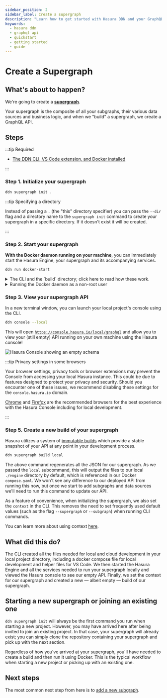 ```yaml
---
sidebar_position: 2
sidebar_label: Create a supergraph
description: "Learn how to get started with Hasura DDN and your GraphQL API."
keywords:
  - hasura ddn
  - graphql api
  - quickstart
  - getting started
  - guide
---
```



# Create a Supergraph

## What's about to happen?

We're going to create a [**supergraph**](/support/glossary.mdx#supergraph).

Your supergraph is the composite of all your subgraphs, their various data sources and business logic, and when we
"build" a supergraph, we create a GraphQL API.

<Thumbnail src="/img/get-started/ERD/create-supergraph.png" alt="Create a supergraph" width="1000px" />

## Steps

:::tip Required

- [The DDN CLI, VS Code extension, and Docker installed](/getting-started/build/00-prerequisites.mdx)

:::

### Step 1. Initialize your supergraph

```bash title="To initialize your supergraph, from an empty directory, run:"
ddn supergraph init .
```

:::tip Specifying a directory

Instead of passing a `.` (the "this" directory specifier) you can pass the `--dir` flag and a directory name to the
`supergraph init` command to create your supergraph in a specific directory. If it doesn't exist it will be created.

:::

### Step 2. Start your supergraph

**With the Docker daemon running on your machine**, you can immediately start the Hasura Engine, your supergraph and its
accompanying services.

```bash title="Run:"
ddn run docker-start
```

<details>
  <summary>
    The CLI and the `build` directory; click here to read how these work.
  </summary>
    The CLI automatically creates a `build` directory for you when running the `ddn supergraph init` command. This
    directory contains all of the JSON necessary to configure and serve your supergraph. The JSON files within it are
    already referenced for you in the docker `compose.yaml` file, allowing you to start your services straight away.

    The `docker compose up` command sets the `HASURA_DDN_PAT` environment variable using a value retrieved from the
    command `ddn auth print-pat` and then uses Docker Compose to start and monitor the Hasura services defined in the
    `compose.yaml` file. Your PAT is your personal access token generated by Hasura DDN and used by the CLI.

    You should see your various services returned as `Running` or `Started` in the terminal. We also use the `--watch`
    flag which will allow us to iteratively modify and test our API locally with blazing-fast feedback loops.

</details>

<details>
  <summary>
    Running the Docker daemon as a non-root user
  </summary>
  If you're running the Docker daemon as a non-root user (rootless mode), `v26.0` now allows you to disable the default
  `host-loopback-isolation` which prevents communication back to the host machine.

To disable this feature, set the environment variable `DOCKERD_ROOTLESS_ROOTLESSKIT_DISABLE_HOST_LOOPBACK` to `false`
before starting the daemon.

This will now allow container-to-host communication via `10.0.2.2` address.

You should also amend this line in your `compose.yaml` files for both the main services and connectors to reflect this
change:

```yaml
extra_hosts:
  - local.hasura.dev=host-gateway
```

to:

```yaml
extra_hosts:
  - local.hasura.dev=10.0.2.2
```

</details>

### Step 3. View your supergraph API

In a new terminal window, you can launch your local project's console using the CLI.

```bash title="From a new terminal window, run:"
ddn console --local
```

This will open [`https://console.hasura.io/local/graphql`](https://console.hasura.io/local/graphql) and allow you to
view your (still empty) API running on your own machine using the Hasura console!

![Hasura Console showing an empty schema](/img/get-started/console-init-supergraph.png)

:::tip Privacy settings in some browsers

Your browser settings, privacy tools or browser extensions may prevent the Console from accessing your local Hasura
instance. This could be due to features designed to protect your privacy and security. Should you encounter one of these
issues, we recommend disabling these settings for the `console.hasura.io` domain.

[Chrome](https://www.google.com/chrome/) and [Firefox](https://www.mozilla.org/en-US/firefox/new/) are the recommended
browsers for the best experience with the Hasura Console including for local development.

:::

### Step 5. Create a new build of your supergraph

Hasura utilizes a system of [immutable builds](/project-configuration/builds.mdx) which provide a stable snapshot of
your API at any point in your development process.

```bash title="Let's create a new one:"
ddn supergraph build local
```

The above command regenerates all the JSON for our supergraph. As we passed the `local` subcommand, this will output the
files to our local `./engine` directory by default, which is referenced in our Docker `compose.yaml`. We won't see any
difference to our deployed API from running this now, but once we start to add subgraphs and data sources we'll need to
run this command to update our API.

As a feature of convenience, when initializing the supergraph, we also set the `context` in the CLI. This removes the
need to set frequently used default values (such as the flag `--supergraph` or `--subgraph`) when running CLI commands.

You can learn more about using context [here](/cli/commands/ddn_context.mdx).

## What did this do?

The CLI created all the files needed for local and cloud development in your local project directory, including a docker
compose file for local development and helper files for VS Code. We then started the Hasura Engine and all the services
needed to run your supergraph locally and viewed the Hasura console to see our empty API. Finally, we set the context
for our supergraph and created a new — albeit empty — build of our supergraph.

## Starting a new supergraph or joining an existing one

`ddn supergraph init` will always be the first command you run when starting a new project. However, you may have
arrived here after being invited to join an existing project. In that case, your supergraph will already exist; you can
simply clone the repository containing your supergraph and pick up with the next section.

Regardless of how you've arrived at your supergraph, you'll have needed to create a build and then run it using Docker.
This is the typical workflow when starting a new project or picking up with an existing one.

## Next steps

The most common next step from here is to [add a new subgraph](/getting-started/build/02-init-subgraph.mdx).
